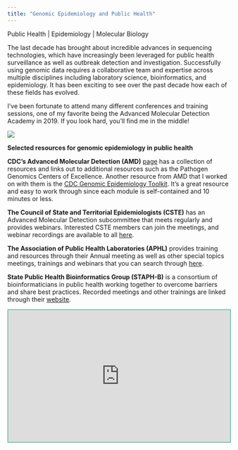 ```yaml
---
title: "Genomic Epidemiology and Public Health"
---
```


Public Health \| Epidemiology \| Molecular Biology

The last decade has brought about incredible advances in sequencing technologies, which have increasingly been leveraged for public health surveillance as well as outbreak detection and investigation. Successfully using genomic data requires a collaborative team and expertise across multiple disciplines including laboratory science, bioinformatics, and epidemiology. It has been exciting to see over the past decade how each of these fields has evolved.

I've been fortunate to attend many different conferences and training sessions, one of my favorite being the Advanced Molecular Detection Academy in 2019. If you look hard, you'll find me in the middle!

![](images/AMD%20Academy%20Group.jpg){fig-align="center"}

**Selected resources for genomic epidemiology in public health**

**CDC's Advanced Molecular Detection (AMD)** [page](https://www.cdc.gov/amd/index.html) has a collection of resources and links out to additional resources such as the Pathogen Genomics Centers of Excellence. Another resource from AMD that I worked on with them is the [CDC Genomic Epidemiology Toolkit](https://www.cdc.gov/amd/training/covid-19-gen-epi-toolkit.html). It's a great resource and easy to work through since each module is self-contained and 10 minutes or less.

**The Council of State and Territorial Epidemiologists (CSTE)** has an Advanced Molecular Detection subcommittee that meets regularly and provides webinars. Interested CSTE members can join the meetings, and webinar recordings are available to all [here](https://www.cste.org/page/WebinarLibrary).

**The Association of Public Health Laboratories (APHL)** provides training and resources through their Annual meeting as well as other special topics meetings, trainings and webinars that you can search through [here](https://www.aphl.org/training/Pages/All-Laboratory-Training-Events-Search.aspx).

**State Public Health Bioinformatics Group (STAPH-B)** is a consortium of bioinformaticians in public health working together to overcome barriers and share best practices. Recorded meetings and other trainings are linked through their [website](https://staphb.org/).**\
**

```{=html}
<iframe src="https://genomicepi.substack.com/embed" width="100%" height="300" style="border:2px solid #78c2ad; background:#f3969a;" frameborder="0" scrolling="no"></iframe>
```
